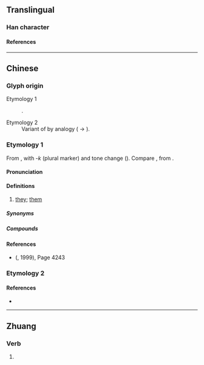 {{also|𠊬}}
{{character info/new}}
==Translingual==

===Han character===
{{Han char|rn=9|rad=人|as=07|sn=9|four=27220|canj=OGIL|ids=⿰亻却}}

====References====
{{Han ref|kx=0106.041|hdz=10156.141|uh=3462}}

----

==Chinese==

===Glyph origin===
; Etymology 1
: {{Han compound|人|alt1=亻|却|ls=psc|c1=s|c2=p|t1=man; person|no_och2=1}}.
; Etymology 2
: Variant of {{zh-l|*𠊬}} by analogy ({{zh-l|*卻}} → {{zh-l|*却}}).

===Etymology 1===
{{zh-forms|alt=却,𠳞,屐}}
From {{zh-l|*佢|he; she; it}}, with -''k'' (plural marker) and tone change ({{zh-ref|Gan, 1997}}). Compare {{zh-l|*偌|you (plural)}}, from {{zh-l|*你|you (singular)}}.

====Pronunciation====
{{zh-pron
|c-t=kiak4
|cat=pron
}}

====Definitions====
{{zh-hanzi}}

# {{lb|zh|dialectal Cantonese|including|Siyi|Yangjiang}} [[they]]; [[them]]
#: {{zh-x|㑢個|[[their]]|C-T|tr=kiak4 goi1}}

=====Synonyms=====
{{zh-dial|他們}}

=====Compounds=====
{{zh-der|㑢個}}

====References====
* {{lang|zh|《漢語方言大詞典》}} ({{lang|zh|中華書局}}, 1999), Page 4243 <!-- Note: Not the same as 《現代漢語方言大詞典》 (江蘇教育出版社, 2002) -->

===Etymology 2===
{{zh-see|𠊬|v}} <!-- Note: Not the simplified form of 𠊬 - 㑢/𠊬 not found in https://zh.wikisource.org/wiki/通用規范漢字表 -->

====References====
* {{R:twedu|C00225-005}}

----

==Zhuang==

===Verb===
{{za-head|verb}}

# {{za-sawndip form of|gyoz||to [[beg]]}}